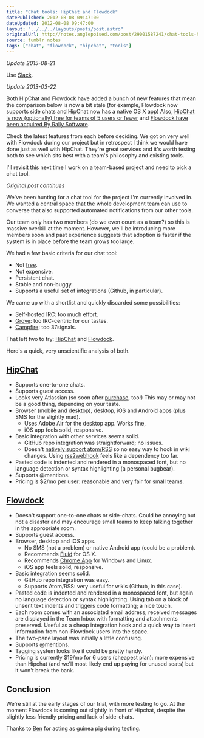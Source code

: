 ```yaml
---
title: "Chat tools: HipChat and Flowdock"
datePublished: 2012-08-08 09:47:00
dateUpdated: 2012-08-08 09:47:00
layout: "../../../layouts/posts/post.astro"
originalUrl: http://notes.anglepoised.com/post/29001587241/chat-tools-hipchat-and-flowdock
source: tumblr notes
tags: ["chat", "flowdock", "hipchat", "tools"]
---
```


_Update 2015-08-21_

Use [Slack](http://slack.com/).

_Update 2013-03-22_

Both HipChat and Flowdock have added a bunch of new features that mean the comparison below is now a bit stale (for example, Flowdock now supports side chats and HipChat now has a native OS X app) Also, [HipChat is now (optionally) free for teams of 5 users or fewer](http://blog.hipchat.com/2013/03/21/hipchat-now-free-for-teams-of-5-users-or-fewer/) and [Flowdock have been acquired By Rally Software](http://blog.flowdock.com/2013/02/13/flowdock-acquired-by-rally-software/).

Check the latest features from each before deciding. We got on very well with Flowdock during our project but in retrospect I think we would have done just as well with HipChat. They're great services and it's worth testing both to see which sits best with a team's philosophy and existing tools.

I'll revisit this next time I work on a team-based project and need to pick a chat tool.

_Original post continues_

We've been hunting for a chat tool for the project I'm currently involved in. We wanted a central space that the whole development team can use to converse that also supported automated notifications from our other tools.

Our team only has two members (do we even count as a team?) so this is massive overkill at the moment. However, we'll be introducing more members soon and past experience suggests that adoption is faster if the system is in place before the team grows too large.

We had a few basic criteria for our chat tool:

- Not [free](http://blog.pinboard.in/2011/12/don_t_be_a_free_user/).
- Not expensive.
- Persistent chat.
- Stable and non-buggy.
- Supports a useful set of integrations (Github, in particular).

We came up with a shortlist and quickly discarded some possibilities:

- Self-hosted IRC: too much effort.
- [Grove](http://www.grove.io/): too IRC-centric for our tastes.
- [Campfire](http://campfirenow.com/): too 37signals.

That left two to try: [HipChat](http://www.hipchat.com/) and [Flowdock](http://www.flowdock.com/).

Here's a quick, very unscientific analysis of both.

## [HipChat](http://www.hipchat.com/)

- Supports one-to-one chats.
- Supports guest access.
- Looks very Atlassian (so soon after [purchase](http://blog.hipchat.com/2012/03/07/weve-been-acquired-by-atlassian/), too!) This may or may not be a good thing, depending on your taste.
- Browser (mobile and desktop), desktop, iOS and Android apps (plus SMS for the slightly mad).
  - Uses Adobe Air for the desktop app. Works fine,
  - iOS app feels solid, responsive.
- Basic integration with other services seems solid.
  - GitHub repo integration was straightforward; no issues.
  - Doesn't [natively support atom/RSS](http://help.hipchat.com/knowledgebase/articles/65286-rss-integration) so no easy way to hook in wiki changes. Using [rss2webhook](https://github.com/jookyboi/rss2webhook) feels like a dependency too far.
- Pasted code is indented and rendered in a monospaced font, but no language
  detection or syntax highlighting (a personal bugbear).
- Supports @mentions.
- Pricing is \$2/mo per user: reasonable and very fair for small teams.

## [Flowdock](http://www.flowdock.com/)

- Doesn't support one-to-one chats or side-chats. Could be annoying but not a disaster and may encourage small teams to keep talking together in the appropriate room.
- Supports guest access.
- Browser, desktop and iOS apps.
  - No SMS (not a problem) or native Android app (could be a problem).
  - Recommends [Fluid](http://www.fluidapp.com/) for OS X.
  - Recommends [Chrome App](https://chrome.google.com/webstore/detail/ecfaiclpokecdjgdbnoogehobmmgalah) for Windows and Linux.
  - iOS app feels solid, responsive.
- Basic integration seems solid.
  - GitHub repo integration was easy.
  - Supports Atom/RSS: very useful for wikis (Github, in this case).
- Pasted code is indented and rendered in a monospaced font, but again no language detection or syntax highlighting. Using tab on a block of unsent text indents and triggers code formatting; a nice touch.
- Each room comes with an associated email address; received messages are displayed in the Team Inbox with formatting and attachments preserved. Useful as a cheap integration hook and a quick way to insert information from non-Flowdock users into the space.
- The two-pane layout was initially a little confusing.
- Supports @mentions.
- Tagging system looks like it could be pretty handy.
- Pricing is currently \$19/mo for 6 users (cheapest plan): more expensive than Hipchat (and we'll most likely end up paying for unused seats) but it won't break the bank.

## Conclusion

We're still at the early stages of our trial, with more testing to go. At the moment Flowdock is coming out slightly in front of Hipchat, despite the slightly less friendly pricing and lack of side-chats.

Thanks to [Ben](http://bas.me.uk/) for acting as guinea pig during testing.
